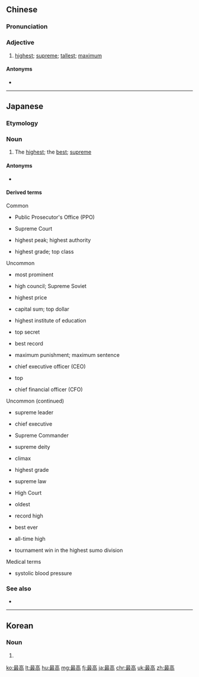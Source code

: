==Chinese==
{{zh-forms}}

===Pronunciation===
{{zh-pron
|m=zuìgāo
|c=zeoi3 gou1
|h=pfs=chui-kô
|cat=a
}}

===Adjective===
{{zh-adj}}

# [[highest]]; [[supreme]]; [[tallest]]; [[maximum]]
#: {{zh-x|最高 學歷|'''highest''' qualification}}

====Antonyms====
* {{zh-l|最低}}

----

==Japanese==
{{ja-kanjitab|さい|こう|yomi=on}}
{{attention|ja|should we somehow cover this as slang meaning roughly [[awesome]] or [[cool]]?}}
===Etymology===
{{prefix|最|高|lang=ja|tr1=sai|t1=most|tr2=kō|t2=high|sort=こう}}

===Noun===
{{ja-noun|さいこう}}

# The [[highest]]; the [[best]]; [[supreme]]

====Antonyms====
* {{ja-r|最低|さいてい|gloss=lowest}}

====Derived terms====
{{der-top}}
Common
* {{ja-l|最高検|さいこうけん|saikōken}} Public Prosecutor's Office (PPO)
* {{ja-l|最高裁|さいこうさい|saikōsai}} Supreme Court
* {{ja-l|最高峰|さいこうほう|saikōhō}} highest peak; highest authority
* {{ja-l|最高級|さいこきゅう|saikōkyū}} highest grade; top class
Uncommon
* {{ja-l|最高位|さいこうい|saikōi}} most prominent
* {{ja-l|最高会議|さいこうかいぎ|saikō kaigi}} high council; Supreme Soviet
* {{ja-l|最高価格|さいこうかかく|saikō-ka kaku}} highest price
* {{ja-l|最高額|さいこうがく|saikō gaku}} capital sum; top dollar
* {{ja-l|最高学府|さいこうがくふ|saikō gaku-fu}} highest institute of education
* {{ja-l|最高機密|さいこうきみつ|saikō kimitsu}} top secret
* {{ja-l|最高記録|さいこうきろく|saikō kiroku}} best record
* {{ja-l|最高刑|さいこうけい|saikōkei}} maximum punishment; maximum sentence
* {{ja-l|最高経営責任者|さいこうけいえいせきにんしゃ|saikō keiei sekininsha}} chief executive officer (CEO)
* {{ja-l|最高限|さいこうげん|saikōgen}} top
* {{ja-l|最高財務責任者|さいこうざいむせきにんしゃ|saikō zaimu sekininsha}} chief financial officer (CFO)

{{der-mid}}
Uncommon (continued)
* {{ja-l|最高指導者|さいこうしどうしゃ|saikōshidō-sha}} supreme leader
* {{ja-l|最高責任者|さいこうせきにんしゃ|saikō sekininsha}} chief executive
* {{ja-l|最高司令|さいこうしれい|saikō shirei}} Supreme Commander
* {{ja-l|最高神|さいこうしん|saikō-shin}} supreme deity
* {{ja-l|最高潮|さいこうちょう|saikōchō}} climax
* {{ja-l|最高点|さいこうてん|saikō-ten}} highest grade
* {{ja-l|最高法規|さいこうほうき|saikō hōki}} supreme law
* {{ja-l|最高法院|さいこうほういん|saikōhōin}} High Court
* {{ja-l|最高齢|さいこうれい|sai kōrei}} oldest
* {{ja-l|最高値|さいたかね|saitakane}} record high
* {{ja-l|過去最高|かこさいこう|kako saikō}} best ever
* {{ja-l|史上最高|しじょうさいこう|shijyō saikō}} all-time high
* {{ja-l|幕内最高優勝|まくうちさいこうゆうしょう|makūchi saikō yūshō}} tournament win in the highest sumo division

Medical terms
* {{ja-l|最高血圧|さいこうけつあつ|saikōketsuatsu}} systolic blood pressure
{{der-bottom}}

===See also===
* {{ja-r|一番|いちばん}}

----

==Korean==
{{ko-hanjatab|最|高}}

===Noun===
{{ko-noun|rv=choego|hangeul=최고}}

# {{hanja form of|최고|the highest}}

[[ko:最高]]
[[lt:最高]]
[[hu:最高]]
[[mg:最高]]
[[fj:最高]]
[[ja:最高]]
[[chr:最高]]
[[uk:最高]]
[[zh:最高]]
